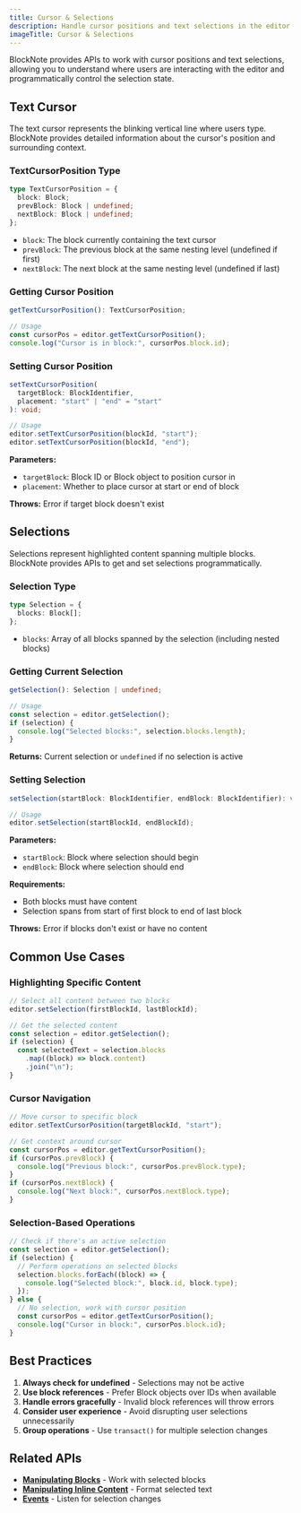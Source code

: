 ```yaml
---
title: Cursor & Selections
description: Handle cursor positions and text selections in the editor
imageTitle: Cursor & Selections
---
```


BlockNote provides APIs to work with cursor positions and text selections, allowing you to understand where users are interacting with the editor and programmatically control the selection state.

## Text Cursor

The text cursor represents the blinking vertical line where users type. BlockNote provides detailed information about the cursor's position and surrounding context.

### TextCursorPosition Type

```typescript
type TextCursorPosition = {
  block: Block;
  prevBlock: Block | undefined;
  nextBlock: Block | undefined;
};
```

- `block`: The block currently containing the text cursor
- `prevBlock`: The previous block at the same nesting level (undefined if first)
- `nextBlock`: The next block at the same nesting level (undefined if last)

### Getting Cursor Position

```typescript
getTextCursorPosition(): TextCursorPosition;

// Usage
const cursorPos = editor.getTextCursorPosition();
console.log("Cursor is in block:", cursorPos.block.id);
```

### Setting Cursor Position

```typescript
setTextCursorPosition(
  targetBlock: BlockIdentifier,
  placement: "start" | "end" = "start"
): void;

// Usage
editor.setTextCursorPosition(blockId, "start");
editor.setTextCursorPosition(blockId, "end");
```

**Parameters:**

- `targetBlock`: Block ID or Block object to position cursor in
- `placement`: Whether to place cursor at start or end of block

**Throws:** Error if target block doesn't exist

## Selections

Selections represent highlighted content spanning multiple blocks. BlockNote provides APIs to get and set selections programmatically.

### Selection Type

```typescript
type Selection = {
  blocks: Block[];
};
```

- `blocks`: Array of all blocks spanned by the selection (including nested blocks)

### Getting Current Selection

```typescript
getSelection(): Selection | undefined;

// Usage
const selection = editor.getSelection();
if (selection) {
  console.log("Selected blocks:", selection.blocks.length);
}
```

**Returns:** Current selection or `undefined` if no selection is active

### Setting Selection

```typescript
setSelection(startBlock: BlockIdentifier, endBlock: BlockIdentifier): void;

// Usage
editor.setSelection(startBlockId, endBlockId);
```

**Parameters:**

- `startBlock`: Block where selection should begin
- `endBlock`: Block where selection should end

**Requirements:**

- Both blocks must have content
- Selection spans from start of first block to end of last block

**Throws:** Error if blocks don't exist or have no content

## Common Use Cases

### Highlighting Specific Content

```typescript
// Select all content between two blocks
editor.setSelection(firstBlockId, lastBlockId);

// Get the selected content
const selection = editor.getSelection();
if (selection) {
  const selectedText = selection.blocks
    .map((block) => block.content)
    .join("\n");
}
```

### Cursor Navigation

```typescript
// Move cursor to specific block
editor.setTextCursorPosition(targetBlockId, "start");

// Get context around cursor
const cursorPos = editor.getTextCursorPosition();
if (cursorPos.prevBlock) {
  console.log("Previous block:", cursorPos.prevBlock.type);
}
if (cursorPos.nextBlock) {
  console.log("Next block:", cursorPos.nextBlock.type);
}
```

### Selection-Based Operations

```typescript
// Check if there's an active selection
const selection = editor.getSelection();
if (selection) {
  // Perform operations on selected blocks
  selection.blocks.forEach((block) => {
    console.log("Selected block:", block.id, block.type);
  });
} else {
  // No selection, work with cursor position
  const cursorPos = editor.getTextCursorPosition();
  console.log("Cursor in block:", cursorPos.block.id);
}
```

## Best Practices

1. **Always check for undefined** - Selections may not be active
2. **Use block references** - Prefer Block objects over IDs when available
3. **Handle errors gracefully** - Invalid block references will throw errors
4. **Consider user experience** - Avoid disrupting user selections unnecessarily
5. **Group operations** - Use `transact()` for multiple selection changes

## Related APIs

- **[Manipulating Blocks](/docs/reference/editor/manipulating-blocks)** - Work with selected blocks
- **[Manipulating Inline Content](/docs/reference/editor/manipulating-inline-content)** - Format selected text
- **[Events](/docs/reference/editor/events)** - Listen for selection changes
